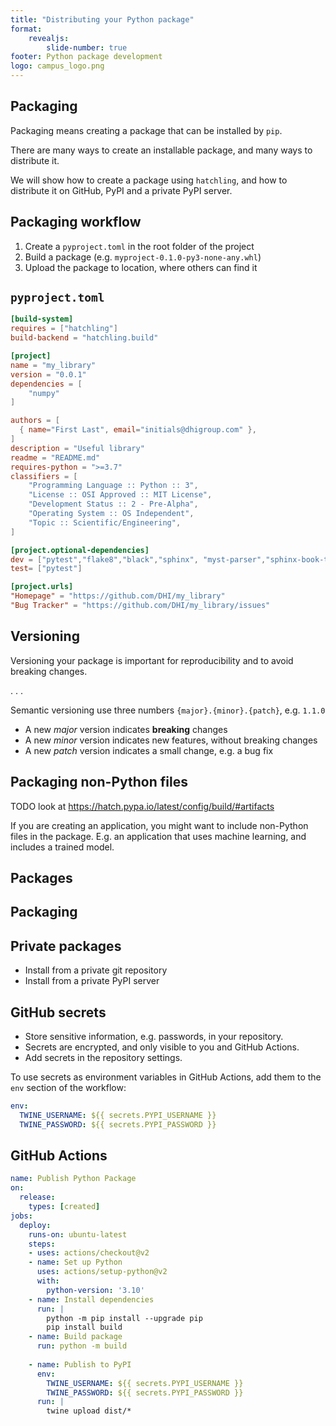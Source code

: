 ```yaml
---
title: "Distributing your Python package"
format: 
    revealjs:
        slide-number: true
footer: Python package development
logo: campus_logo.png
---
```


## Packaging

Packaging means creating a package that can be installed by `pip`.

There are many ways to create an installable package, and many ways to distribute it.

We will show how to create a package using `hatchling`, and how to distribute it on GitHub, PyPI and a private PyPI server.

## Packaging workflow

1. Create a `pyproject.toml` in the root folder of the project
2. Build a package (e.g. `myproject-0.1.0-py3-none-any.whl`)
3. Upload the package to location, where others can find it

## `pyproject.toml` {.scrollable}

```toml
[build-system]
requires = ["hatchling"]
build-backend = "hatchling.build"

[project]
name = "my_library"
version = "0.0.1"
dependencies = [
    "numpy"
]

authors = [
  { name="First Last", email="initials@dhigroup.com" },
]
description = "Useful library"
readme = "README.md"
requires-python = ">=3.7"
classifiers = [
    "Programming Language :: Python :: 3",
    "License :: OSI Approved :: MIT License",
    "Development Status :: 2 - Pre-Alpha",
    "Operating System :: OS Independent",
    "Topic :: Scientific/Engineering",
]

[project.optional-dependencies]
dev = ["pytest","flake8","black","sphinx", "myst-parser","sphinx-book-theme"]
test= ["pytest"]

[project.urls]
"Homepage" = "https://github.com/DHI/my_library"
"Bug Tracker" = "https://github.com/DHI/my_library/issues"
```
## Versioning

Versioning your package is important for reproducibility and to avoid breaking changes.

. . .


Semantic versioning use three numbers `{major}.{minor}.{patch}`, e.g. `1.1.0`

* A new *major* version indicates **breaking** changes
* A new *minor* version indicates new features, without breaking changes
* A new *patch* version indicates a small change, e.g. a bug fix

## Packaging non-Python files

TODO look at <https://hatch.pypa.io/latest/config/build/#artifacts>

If you are creating an application, you might want to include non-Python files in the package.
E.g. an application that uses machine learning, and includes a trained model.

## Packages

## Packaging

## Private packages

* Install from a private git repository
* Install from a private PyPI server

## GitHub secrets

* Store sensitive information, e.g. passwords, in your repository.
* Secrets are encrypted, and only visible to you and GitHub Actions.
* Add secrets in the repository settings.


To use secrets as environment variables in GitHub Actions, add them to the `env` section of the workflow:

```yaml
env:
  TWINE_USERNAME: ${{ secrets.PYPI_USERNAME }}
  TWINE_PASSWORD: ${{ secrets.PYPI_PASSWORD }}
```



## GitHub Actions {.smaller}

```.yaml
name: Publish Python Package
on:
  release:
    types: [created]
jobs:
  deploy:
    runs-on: ubuntu-latest
    steps:
    - uses: actions/checkout@v2
    - name: Set up Python
      uses: actions/setup-python@v2
      with:
        python-version: '3.10'
    - name: Install dependencies
      run: |
        python -m pip install --upgrade pip
        pip install build
    - name: Build package
      run: python -m build
    
    - name: Publish to PyPI
      env:
        TWINE_USERNAME: ${{ secrets.PYPI_USERNAME }}
        TWINE_PASSWORD: ${{ secrets.PYPI_PASSWORD }}
      run: |
        twine upload dist/* 
```